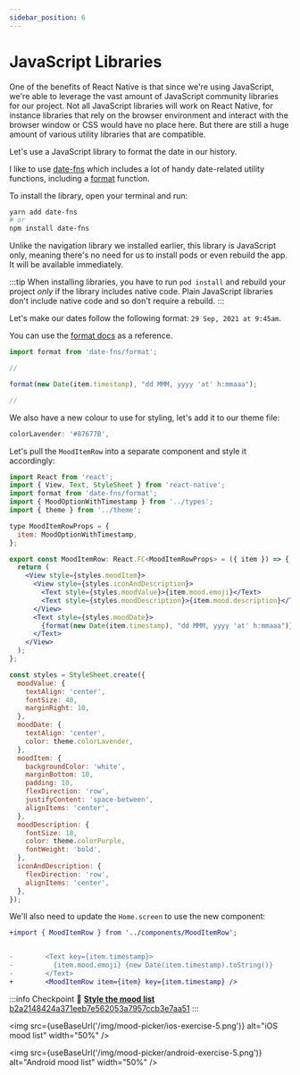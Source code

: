 ```yaml
---
sidebar_position: 6
---
```



# JavaScript Libraries

One of the benefits of React Native is that since we're using JavaScript, we're able to leverage the vast amount of JavaScript community libraries for our project. Not all JavaScript libraries will work on React Native, for instance libraries that rely on the browser environment and interact with the browser window or CSS would have no place here. But there are still a huge amount of various utility libraries that are compatible.

Let's use a JavaScript library to format the date in our history.

I like to use [date-fns](https://date-fns.org/) which includes a lot of handy date-related utility functions, including a [format](https://date-fns.org/v2.24.0/docs/format) function.

To install the library, open your terminal and run:

```bash
yarn add date-fns
# or
npm install date-fns
```

Unlike the navigation library we installed earlier, this library is JavaScript only, meaning there's no need for us to install pods or even rebuild the app. It will be available immediately.

:::tip
When installing libraries, you have to run `pod install` and rebuild your project _only_ if the library includes native code. Plain JavaScript libraries don't include native code and so don't require a rebuild.
:::

Let's make our dates follow the following format: `29 Sep, 2021 at 9:45am`.

You can use the [format docs](https://date-fns.org/v2.24.0/docs/format) as a reference.

```ts
import format from 'date-fns/format';

//

format(new Date(item.timestamp), "dd MMM, yyyy 'at' h:mmaaa");

//
```

We also have a new colour to use for styling, let's add it to our theme file:

```ts title="src/theme.ts"
colorLavender: '#87677B',
```

Let's pull the `MoodItemRow` into a separate component and style it accordingly:

```jsx title="src/components/MoodItemRow.tsx"
import React from 'react';
import { View, Text, StyleSheet } from 'react-native';
import format from 'date-fns/format';
import { MoodOptionWithTimestamp } from '../types';
import { theme } from '../theme';

type MoodItemRowProps = {
  item: MoodOptionWithTimestamp,
};

export const MoodItemRow: React.FC<MoodItemRowProps> = ({ item }) => {
  return (
    <View style={styles.moodItem}>
      <View style={styles.iconAndDescription}>
        <Text style={styles.moodValue}>{item.mood.emoji}</Text>
        <Text style={styles.moodDescription}>{item.mood.description}</Text>
      </View>
      <Text style={styles.moodDate}>
        {format(new Date(item.timestamp), "dd MMM, yyyy 'at' h:mmaaa")}
      </Text>
    </View>
  );
};

const styles = StyleSheet.create({
  moodValue: {
    textAlign: 'center',
    fontSize: 40,
    marginRight: 10,
  },
  moodDate: {
    textAlign: 'center',
    color: theme.colorLavender,
  },
  moodItem: {
    backgroundColor: 'white',
    marginBottom: 10,
    padding: 10,
    flexDirection: 'row',
    justifyContent: 'space-between',
    alignItems: 'center',
  },
  moodDescription: {
    fontSize: 18,
    color: theme.colorPurple,
    fontWeight: 'bold',
  },
  iconAndDescription: {
    flexDirection: 'row',
    alignItems: 'center',
  },
});
```

We'll also need to update the `Home.screen` to use the new component:

```diff title="src/screens/Home.screen.tsx"
+import { MoodItemRow } from '../components/MoodItemRow';


-        <Text key={item.timestamp}>
-          {item.mood.emoji} {new Date(item.timestamp).toString()}
-        </Text>
+        <MoodItemRow item={item} key={item.timestamp} />

```

:::info Checkpoint 🔗
[**Style the mood list** b2a2148424a371eeb7e562053a7957ccb3e7aa51](https://github.com/kadikraman/MoodTracker/commit/b2a2148424a371eeb7e562053a7957ccb3e7aa51)
:::

<img
  src={useBaseUrl('/img/mood-picker/ios-exercise-5.png')}
  alt="iOS mood list"
  width="50%"
/>

<img
  src={useBaseUrl('/img/mood-picker/android-exercise-5.png')}
  alt="Android mood list"
  width="50%"
/>
